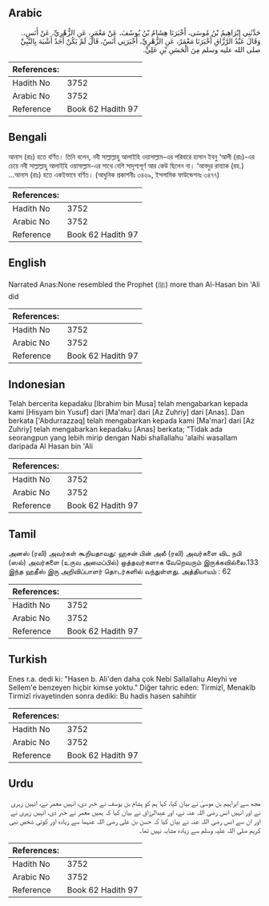 ## Arabic


<div dir="rtl" lang="ar" style={{fontSize:'larger',backgroundColor:'#f8f9fa',padding:20}}>
حَدَّثَنِي إِبْرَاهِيمُ بْنُ مُوسَى، أَخْبَرَنَا هِشَامُ بْنُ يُوسُفَ، عَنْ مَعْمَرٍ، عَنِ الزُّهْرِيِّ، عَنْ أَنَسٍ،‏.‏ وَقَالَ عَبْدُ الرَّزَّاقِ أَخْبَرَنَا مَعْمَرٌ، عَنِ الزُّهْرِيِّ، أَخْبَرَنِي أَنَسٌ، قَالَ لَمْ يَكُنْ أَحَدٌ أَشْبَهَ بِالنَّبِيِّ صلى الله عليه وسلم مِنَ الْحَسَنِ بْنِ عَلِيٍّ‏.‏
</div>
<div style={{backgroundColor:'#f8f9fa',padding:20, marginBottom: 10}}><table> <thead> <tr> <th>References:</th> <th></th> </tr> </thead> <tbody><tr><td>Hadith No</td><td>3752</td></tr><tr><td>Arabic No</td><td>3752</td></tr><tr><td>Reference</td><td>Book 62 Hadith 97</td></tr></tbody></table></div>

## Bengali


<div dir="ltr" lang="bn" style={{fontSize:'larger',backgroundColor:'#f8f9fa',padding:20}}>
আনাস (রাঃ) হতে বর্ণিত। তিনি বলেন, নবী সাল্লাল্লাহু আলাইহি ওয়াসাল্লাম-এর পরিবারে হাসান ইবনু ‘আলী (রাঃ)-এর চেয়ে নবী সাল্লাল্লাহু আলাইহি ওয়াসাল্লাম-এর সাথে বেশি সাদৃশ্যপূর্ণ আর কেউ ছিলেন না। ‘আবদুর রায্যাক (রহ.) ...আনাস (রাঃ) হতে একইভাবে বর্ণিত। (আধুনিক প্রকাশনীঃ ৩৪৬৯, ইসলামিক ফাউন্ডেশনঃ ৩৪৭৭)
</div>
<div style={{backgroundColor:'#f8f9fa',padding:20, marginBottom: 10}}><table> <thead> <tr> <th>References:</th> <th></th> </tr> </thead> <tbody><tr><td>Hadith No</td><td>3752</td></tr><tr><td>Arabic No</td><td>3752</td></tr><tr><td>Reference</td><td>Book 62 Hadith 97</td></tr></tbody></table></div>

## English


<div dir="ltr" lang="en" style={{fontSize:'larger',backgroundColor:'#f8f9fa',padding:20}}>
Narrated Anas:None resembled the Prophet (ﷺ) more than Al-Hasan bin 'Ali did
</div>
<div style={{backgroundColor:'#f8f9fa',padding:20, marginBottom: 10}}><table> <thead> <tr> <th>References:</th> <th></th> </tr> </thead> <tbody><tr><td>Hadith No</td><td>3752</td></tr><tr><td>Arabic No</td><td>3752</td></tr><tr><td>Reference</td><td>Book 62 Hadith 97</td></tr></tbody></table></div>

## Indonesian


<div dir="ltr" lang="id" style={{fontSize:'larger',backgroundColor:'#f8f9fa',padding:20}}>
Telah bercerita kepadaku [Ibrahim bin Musa] telah mengabarkan kepada kami [Hisyam bin Yusuf] dari [Ma'mar] dari [Az Zuhriy] dari [Anas]. Dan berkata ['Abdurrazzaq] telah mengabarkan kepada kami [Ma'mar] dari [Az Zuhriy] telah mengabarkan kepadaku [Anas] berkata; "Tidak ada seorangpun yang lebih mirip dengan Nabi shallallahu 'alaihi wasallam daripada Al Hasan bin 'Ali
</div>
<div style={{backgroundColor:'#f8f9fa',padding:20, marginBottom: 10}}><table> <thead> <tr> <th>References:</th> <th></th> </tr> </thead> <tbody><tr><td>Hadith No</td><td>3752</td></tr><tr><td>Arabic No</td><td>3752</td></tr><tr><td>Reference</td><td>Book 62 Hadith 97</td></tr></tbody></table></div>

## Tamil


<div dir="ltr" lang="ta" style={{fontSize:'larger',backgroundColor:'#f8f9fa',padding:20}}>
அனஸ் (ரலி) அவர்கள் கூறியதாவது: ஹசன் பின் அலீ (ரலி) அவர்களை விட நபி (ஸல்) அவர்களை (உருவ அமைப்பில்) ஒத்தவர்களாக வேறெவரும் இருக்கவில்லை.133 இந்த ஹதீஸ் இரு அறிவிப்பாளர் தொடர்களில் வந்துள்ளது. அத்தியாயம் : 62
</div>
<div style={{backgroundColor:'#f8f9fa',padding:20, marginBottom: 10}}><table> <thead> <tr> <th>References:</th> <th></th> </tr> </thead> <tbody><tr><td>Hadith No</td><td>3752</td></tr><tr><td>Arabic No</td><td>3752</td></tr><tr><td>Reference</td><td>Book 62 Hadith 97</td></tr></tbody></table></div>

## Turkish


<div dir="ltr" lang="tr" style={{fontSize:'larger',backgroundColor:'#f8f9fa',padding:20}}>
Enes r.a. dedi ki: "Hasen b. Ali'den daha çok Nebi Sallallahu Aleyhi ve Sellem'e benzeyen hiçbir kimse yoktu." Diğer tahric eden: Tirmizî, Menakîb Tirmizî rivayetinden sonra dediki: Bu hadis hasen sahihtir
</div>
<div style={{backgroundColor:'#f8f9fa',padding:20, marginBottom: 10}}><table> <thead> <tr> <th>References:</th> <th></th> </tr> </thead> <tbody><tr><td>Hadith No</td><td>3752</td></tr><tr><td>Arabic No</td><td>3752</td></tr><tr><td>Reference</td><td>Book 62 Hadith 97</td></tr></tbody></table></div>

## Urdu


<div dir="rtl" lang="ur" style={{fontSize:'larger',backgroundColor:'#f8f9fa',padding:20}}>
مجھ سے ابراہیم بن موسیٰ نے بیان کیا، کہا ہم کو ہشام بن یوسف نے خبر دی، انہیں معمر نے، انہیں زہری نے اور انہیں انس رضی اللہ عنہ نے، اور عبدالرزاق نے بیان کیا کہ ہمیں معمر نے خبر دی، انہیں زہری نے اور ان سے انس رضی اللہ عنہ نے بیان کیا کہ حسن بن علی رضی اللہ عنہما سے زیادہ اور کوئی شخص نبی کریم صلی اللہ علیہ وسلم سے زیادہ مشابہ نہیں تھا۔
</div>
<div style={{backgroundColor:'#f8f9fa',padding:20, marginBottom: 10}}><table> <thead> <tr> <th>References:</th> <th></th> </tr> </thead> <tbody><tr><td>Hadith No</td><td>3752</td></tr><tr><td>Arabic No</td><td>3752</td></tr><tr><td>Reference</td><td>Book 62 Hadith 97</td></tr></tbody></table></div>